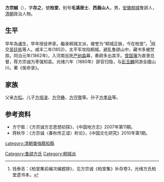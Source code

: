 '''方宗誠'''（{{bd|1818年||1888年}}），字'''存之'''，號'''柏堂'''，别号'''毛溪居士'''、'''西眉山人'''，男，[[安徽|安徽]][[桐城|桐城]]鲁谼人，[[清朝|清朝]]政治人物。

== 生平 ==
早年為[[诸生|诸生]]，早年授徒养家。繼承桐城文派，被誉为“桐城正脉，今在柏堂”。<ref>钱泰吉：《柏堂集前编次编题辞》，见方宗诚《柏堂集》补存卷3，光绪方氏柏堂遗书本。</ref>结交[[吴廷栋|吴廷栋]]等人。咸丰二年(1852)，太平军攻陷桐城，避乱鲁谼山中，藏书多被焚掠。同治元年(1862年)，入河南巡抚[[严树森|严树森]]幕，奏疏多出其手。[[曾国藩|曾国藩]]为直隶总督，荐方宗诚为枣强知县。光绪六年（1880年）辞官归隐，与[[彭玉麟|彭玉麟]]同游全國山川。著《俟命录》。

== 家族 ==
父亲[[方松|方松]]。儿子[[方培浚|方培浚]]、[[方守彝|方守彝]]、[[方守敦|方守敦]]等。孙子[[方孝岳|方孝岳]]等。

== 参考资料 ==
{{reflist}}
* 方宁胜：《方宗诚方志思想初探》，《中国地方志》2007年第11期。
* 蒋秋华：《方宗诚〈春秋传正谊〉析论》，《中国文化研究》2010年第1期。

{{Authority control}}
{{DEFAULTSORT:Fang}}
[[Category:鲁谼方氏|Category:鲁谼方氏]]
[[category:清朝棗強縣知縣|category:清朝棗強縣知縣]]
[[Category:桐城派|Category:桐城派]]